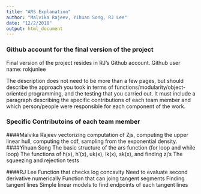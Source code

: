 ```yaml
---
title: "ARS Explanation"
author: "Malvika Rajeev, Yihuan Song, RJ Lee"
date: "12/2/2018"
output: html_document
---
```


### Github account for the final version of the project
Final version of the project resides in RJ's Github account.
Github user name: rokjunlee


The description does not need to be more than a few pages, but should describe the approach you took in terms of functions/modularity/object-oriented programming, and the testing that you carried out. It must include a paragraph describing the specific contributions of each team member and which person/people were responsible for each component of the work.





### Specific Contributoins of each team member 

####Malvika Rajeev
vectorizing computation of Zjs, 
computing the upper linear hull, 
computing the cdf, 
sampling from the exponential density.
####Yihuan Song
The basic structure of the ars function (for loop and while loop)
The functions of h(x), h'(x), uk(x), lk(x), sk(x), and finding zj's
The squeezing and rejection tests


####RJ Lee
Function that checks log concavity
    Need to evaluate second derivative numerically
Function that can joing tangent segments
    Finding tangent lines
    Simple linear models to find endpoints of each tangent lines



